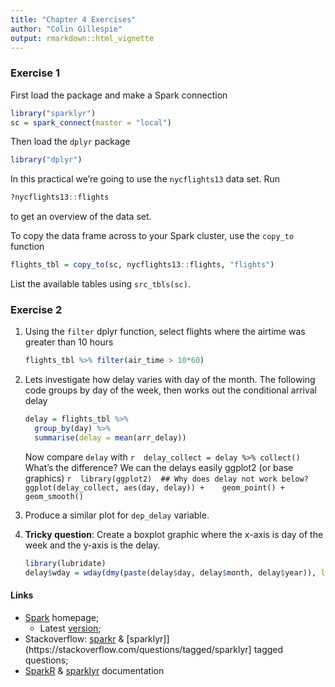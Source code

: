 ```yaml
---
title: "Chapter 4 Exercises"
author: "Colin Gillespie"
output: rmarkdown::html_vignette
---
```

<!--
%\VignetteEngine{knitr::rmarkdown}
%\VignetteIndexEntry{Chapter 4 Exercises}
-->

### Exercise 1

First load the package and make a Spark connection

```r
library("sparklyr")
sc = spark_connect(master = "local")
```

Then load the `dplyr` package
```r
library("dplyr")
```

In this practical we're going to use the `nycflights13` data set. Run 
```r
?nycflights13::flights
```
to get an overview of the data set.

To copy the data frame across to your Spark cluster, use the `copy_to` function
```r
flights_tbl = copy_to(sc, nycflights13::flights, "flights")
```
List the available tables using `src_tbls(sc)`.

### Exercise 2

1. Using the `filter` dplyr function, select flights where the airtime was greater than 10 hours

    ```r
    flights_tbl %>% filter(air_time > 10*60)
    ```


2. Lets investigate how delay varies with day of the month. 
The following code groups by 
day of the week, then works out the conditional arrival delay

    ```r
    delay = flights_tbl %>% 
      group_by(day) %>%
      summarise(delay = mean(arr_delay))
    ```

    Now compare `delay` with
    ```r
    delay_collect = delay %>% collect()
    ```
    What's the difference? We can the delays easily ggplot2 (or base graphics)
    ```r
    library(ggplot2)
    ## Why does delay not work below?
    ggplot(delay_collect, aes(day, delay)) +
      geom_point() +
      geom_smooth()
    ```
3. Produce a similar plot for `dep_delay` variable.

4. **Tricky question**: Create a boxplot graphic where the x-axis is day of the week and the y-axis is the
delay.

    ```r
    library(lubridate)
    delay$wday = wday(dmy(paste(delay$day, delay$month, delay$year)), label = T)
    ```

#### Links

  * [Spark](https://spark.apache.org/) homepage;
    * Latest [version](https://spark.apache.org/docs/latest/);
  * Stackoverflow: [sparkr](https://stackoverflow.com/questions/tagged/sparkr) & 
  [sparklyr]](https://stackoverflow.com/questions/tagged/sparklyr] tagged questions;
  * [SparkR](https://spark.apache.org/docs/latest/sparkr.html) & [sparklyr](http://spark.rstudio.com/) documentation
  